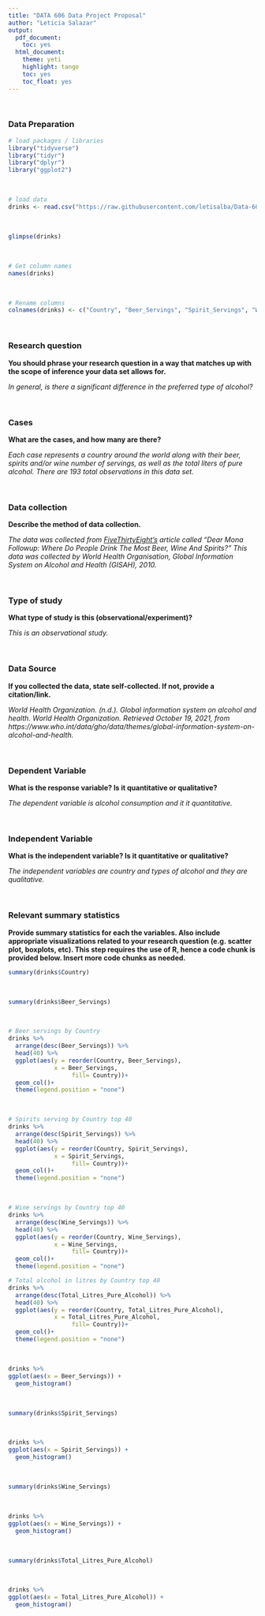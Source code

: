 ```yaml
---
title: "DATA 606 Data Project Proposal"
author: "Leticia Salazar"
output:
  pdf_document:
    toc: yes
  html_document:
    theme: yeti
    highlight: tango
    toc: yes
    toc_float: yes
---
```

$~$

### Data Preparation
```r
# load packages / libraries
library("tidyverse")
library("tidyr")
library("dplyr")
library("ggplot2")
```
$~$

```r
# load data
drinks <- read.csv("https://raw.githubusercontent.com/letisalba/Data-606/main/Project/drinks.csv", header = TRUE, na.strings = c(""," ", "NA"));
```
$~$
```r
glimpse(drinks)
```
$~$
```r
# Get column names
names(drinks)
```
$~$
```r
# Rename columns
colnames(drinks) <- c("Country", "Beer_Servings", "Spirit_Servings", "Wine_Servings", "Total_Litres_Pure_Alcohol")
```
$~$

### Research question 

**You should phrase your research question in a way that matches up with the scope of inference your data set allows for.**

_In general, is there a significant difference in the preferred type of alcohol?_

$~$

### Cases 

**What are the cases, and how many are there?**

_Each case represents a country around the world along with their beer, spirits and/or wine number of servings, as well as the total liters of pure alcohol. There are 193 total observations in this data set._

$~$

### Data collection 

**Describe the method of data collection.**

_The data was collected from [FiveThirtyEight's](https://fivethirtyeight.com/features/dear-mona-followup-where-do-people-drink-the-most-beer-wine-and-spirits/) article called "Dear Mona Followup: Where Do People Drink The Most Beer, Wine And Spirits?" This data was collected by World Health Organisation, Global Information System on Alcohol and Health (GISAH), 2010._

$~$

### Type of study 

**What type of study is this (observational/experiment)?**

_This is an observational study._

$~$

### Data Source 

**If you collected the data, state self-collected. If not, provide a citation/link.**

_World Health Organization. (n.d.). Global information system on alcohol and health. World Health Organization. Retrieved October 19, 2021, from https://www.who.int/data/gho/data/themes/global-information-system-on-alcohol-and-health._

$~$

### Dependent Variable

**What is the response variable? Is it quantitative or qualitative?**

_The dependent variable is alcohol consumption and it it quantitative._

$~$

### Independent Variable

**What is the independent variable? Is it quantitative or qualitative?**

_The independent variables are country and types of alcohol and they are qualitative._

$~$

### Relevant summary statistics 

**Provide summary statistics for each the variables. Also include appropriate visualizations related to your research question (e.g. scatter plot, boxplots, etc). This step requires the use of R, hence a code chunk is provided below. Insert more code chunks as needed.**

```r
summary(drinks$Country)
```



$~$
```r
summary(drinks$Beer_Servings)
```

$~$

```r
# Beer servings by Country
drinks %>% 
  arrange(desc(Beer_Servings)) %>% 
  head(40) %>% 
  ggplot(aes(y = reorder(Country, Beer_Servings),
             x = Beer_Servings,
                  fill= Country))+
  geom_col()+
  theme(legend.position = "none")
```
$~$

```r
# Spirits serving by Country top 40
drinks %>% 
  arrange(desc(Spirit_Servings)) %>% 
  head(40) %>% 
  ggplot(aes(y = reorder(Country, Spirit_Servings),
             x = Spirit_Servings,
                  fill= Country))+
  geom_col()+
  theme(legend.position = "none")
```

$~$

```r
# Wine servings by Country top 40
drinks %>% 
  arrange(desc(Wine_Servings)) %>% 
  head(40) %>% 
  ggplot(aes(y = reorder(Country, Wine_Servings),
             x = Wine_Servings,
                  fill= Country))+
  geom_col()+
  theme(legend.position = "none")
```


```r
# Total alcohol in litres by Country top 40
drinks %>% 
  arrange(desc(Total_Litres_Pure_Alcohol)) %>% 
  head(40) %>% 
  ggplot(aes(y = reorder(Country, Total_Litres_Pure_Alcohol),
             x = Total_Litres_Pure_Alcohol,
                  fill= Country))+
  geom_col()+
  theme(legend.position = "none")
```


$~$

```r
drinks %>% 
ggplot(aes(x = Beer_Servings)) +
  geom_histogram()
```
$~$

```r
summary(drinks$Spirit_Servings)
```
$~$
```r
drinks %>% 
ggplot(aes(x = Spirit_Servings)) +
  geom_histogram()
```
$~$

```r
summary(drinks$Wine_Servings)
```
$~$
```r
drinks %>% 
ggplot(aes(x = Wine_Servings)) +
  geom_histogram()
```
$~$

```r
summary(drinks$Total_Litres_Pure_Alcohol)
```
$~$
```r
drinks %>% 
ggplot(aes(x = Total_Litres_Pure_Alcohol)) +
  geom_histogram()
```

